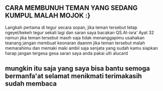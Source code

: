 ## CARA MEMBUNUH TEMAN YANG SEDANG KUMPUL MALAH MOJOK :}
Langkah pertama di tegur secara sopan,
jika teman tersebut tetap ngeyel/kekeh
tegur sekali lagi dan saran saya bacakan QS.Al-isra' Ayat 32
namun jika teman tersebut masih saja tidak menanggapimu usahakan teanang jangan membuat keonaran
daannn jika teman tersebut malah memarahimu dan memaki maki ambil saja senjata yang sudah kamu siapkan
harap jangan tergesa gesa saran saya anda pakai ulti alucard


## mungkin itu saja yang saya bisa bantu semoga bermanfa'at selamat menikmati terimakasih sudah membaca
